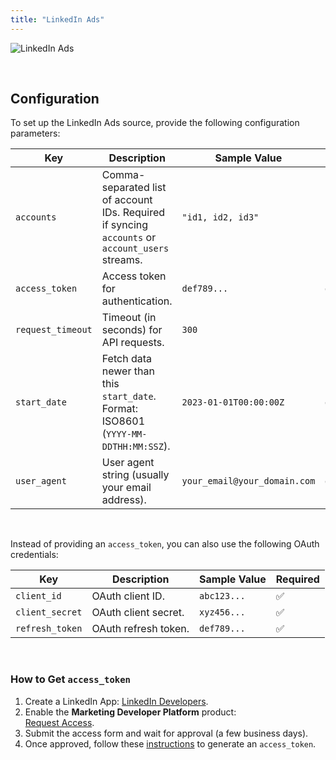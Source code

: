 ```yaml
---
title: "LinkedIn Ads"
---
```


![LinkedIn Ads](https://i0.wp.com/winatlinkedin.com/wp-content/uploads/2019/07/Linkedin-ad-management-2.png)

<br/>

## Configuration

To set up the LinkedIn Ads source, provide the following configuration parameters:

| Key               | Description                                                                 | Sample Value             | Required |
| ----------------- | --------------------------------------------------------------------------- | ------------------------ | -------- |
| `accounts`        | Comma-separated list of account IDs. Required if syncing `accounts` or `account_users` streams. | `"id1, id2, id3"`         | Required (conditional) |
| `access_token`    | Access token for authentication.                                             | `def789...`               | ✅        |
| `request_timeout` | Timeout (in seconds) for API requests.                                       | `300`                     |          |
| `start_date`      | Fetch data newer than this `start_date`. Format: ISO8601 (`YYYY-MM-DDTHH:MM:SSZ`). | `2023-01-01T00:00:00Z`     | ✅        |
| `user_agent`      | User agent string (usually your email address).                             | `your_email@your_domain.com` | ✅        |

<br/>

Instead of providing an `access_token`, you can also use the following OAuth credentials:

| Key             | Description            | Sample Value  | Required |
| --------------- | ---------------------- | ------------- | -------- |
| `client_id`     | OAuth client ID.         | `abc123...`   | ✅        |
| `client_secret` | OAuth client secret.     | `xyz456...`   | ✅        |
| `refresh_token` | OAuth refresh token.     | `def789...`   | ✅        |

<br/>

### How to Get `access_token`

1. Create a LinkedIn App: [LinkedIn Developers](https://www.linkedin.com/developers/apps).
2. Enable the **Marketing Developer Platform** product:  
   [Request Access](https://learn.microsoft.com/en-us/linkedin/shared/authentication/getting-access?context=linkedin%2Fcontext#marketing).
3. Submit the access form and wait for approval (a few business days).
4. Once approved, follow these [instructions](https://www.linkedin.com/developers/tools/oauth) to generate an `access_token`.

<br/>
